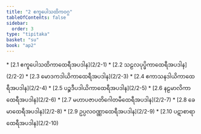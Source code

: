 ```yaml
---
title: "2 ဧကူပေါသထိကဝဂ္ဂ"
tableOfContents: false
sidebar:
  order: 3
type: "tipitaka"
basket: "su"
book: "ap2"
---
```



<DynamicBreadcrumb />



<TableOfContents book="ap2" section="2">
* [2.1 ဧကူပေါသထိကာထေရီအပဒါန](2/2-1)
* [2.2 သဠလပုပ္ဖိကာထေရီအပဒါန](2/2-2)
* [2.3 မောဒကဒါယိကာထေရီအပဒါန](2/2-3)
* [2.4 ဧကာသနဒါယိကာထေရီအပဒါန](2/2-4)
* [2.5 ပဉ္စဒီပဒါယိကာထေရီအပဒါန](2/2-5)
* [2.6 နဠမာလိကာထေရီအပဒါန](2/2-6)
* [2.7 မဟာပဇာပတိဂေါတမီထေရီအပဒါန](2/2-7)
* [2.8 ခေမာထေရီအပဒါန](2/2-8)
* [2.9 ဥပ္ပလဝဏ္ဏာထေရီအပဒါန](2/2-9)
* [2.10 ပဋာစာရာထေရီအပဒါန](2/2-10)
</TableOfContents>